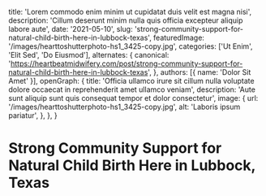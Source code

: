   title: 'Lorem commodo enim minim ut cupidatat duis velit est magna nisi',
  description: 'Cillum deserunt minim nulla quis officia excepteur aliquip labore aute',
  date: '2021-05-10',
  slug: 'strong-community-support-for-natural-child-birth-here-in-lubbock-texas',
  featuredImage: '/images/hearttoshutterphoto-hs1_3425-copy.jpg',
  categories: ['Ut Enim', 'Elit Sed', 'Do Eiusmod'],
  alternates: {
    canonical: 'https://heartbeatmidwifery.com/post/strong-community-support-for-natural-child-birth-here-in-lubbock-texas',
  },
  authors: [{ name: 'Dolor Sit Amet' }],
  openGraph: {
    title: 'Officia ullamco irure sit cillum nulla voluptate dolore occaecat in reprehenderit amet ullamco veniam',
    description: 'Aute sunt aliquip sunt quis consequat tempor et dolor consectetur',
    image: {
      url: '/images/hearttoshutterphoto-hs1_3425-copy.jpg',
      alt: 'Laboris ipsum pariatur',
    },
  },
}


# Strong Community Support for Natural Child Birth Here in Lubbock, Texas

<Gallery>
  <GalleryItem
    src="/images/hearttoshutterphoto-hs1_3425-copy.jpg"
    size="large"
  />
  <GalleryItem
    src="/images/hearttoshutterphoto-hs1_3430-copy.jpg"
    size="large"
  />
  <GalleryItem
    src="/images/hearttoshutterphoto-hs1_3436-copy.jpg"
    size="large"
  />
  <GalleryItem
    src="/images/hearttoshutterphoto-hs1_3451-copy.jpg"
    size="large"
  />
  <GalleryItem
    src="/images/hearttoshutterphoto-hs1_3475-copy.jpg"
    size="large"
  />
  <GalleryItem
    src="/images/hearttoshutterphoto-hs1_3489-copy.jpg"
    size="large"
  />
  <GalleryItem
    src="/images/hearttoshutterphoto-hs1_3493-copy.jpg"
    size="large"
  />
  <GalleryItem
    src="/images/hearttoshutterphoto-hs1_3513-copy.jpg"
    size="large"
  />
</Gallery>
